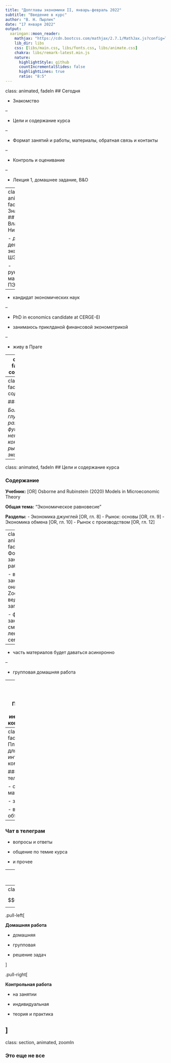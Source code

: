 ```yaml
---
title: "Допглавы экономики II, январь-февраль 2022"
subtitle: "Введение в курс"
author: "В. Н. Пырлик"
date: "17 января 2022"
output:
  xaringan::moon_reader:
    mathjax: "https://cdn.bootcss.com/mathjax/2.7.1/MathJax.js?config=TeX-MML-AM_HTMLorMML"
    lib_dir: libs
    css: [libs/main.css, libs/fonts.css, libs/animate.css]
    chakra: libs/remark-latest.min.js
    nature:
      highlightStyle: github
      countIncrementalSlides: false
      highlightLines: true
      ratio: "8:5"
---
```

class: animated, fadeIn
## Сегодня

- Знакомство

--

- Цели и содержание курса

--

- Формат занятий и работы, материалы, обратная связь и контакты

--

- Контроль и оценивание

--

- Лекция 1, домашнее задание, В&О

---
class: animated, fadeIn
### Знакомство
## Пырлик Владимир Николаевич

- доцент депаратмента экономики ШЭМ

- руководитель магистратуры ПЭиММ

--

- кандидат экономических наук

--

- PhD in economics candidate at CERGE-EI

- занимаюсь приклданой финансовой эконометрикой

--

- живу в Праге


---
class: animated, fadeIn
## Цели и содержание курса

### Цель

*Не дать мозгам засохнуть*

---
class: animated, fadeIn
## Цели и содержание курса

### Цель

*Более детально и глубоко разобраться с фундаментальными некоторыми концепциями рыночной экономики*

---
class: animated, fadeIn
## Цели и содержание курса

### Содержание

**Учебник:** [OR] Osborne and Rubinstein (2020) Models in Microeconomic Theory

**Общая тема:** “Экономическое равновесие”

**Разделы:**
- Экономика джунглей [OR, гл. 8]
- Рынок: основы [OR, гл. 9]
- Экономика обмена [OR, гл. 10]
- Рынок с производством [OR, гл. 12]

---
class: animated, fadeIn
## Формат занятий и работы

- все занятия онлайн, в Zoom, ведётся запись

- формат занятий: смешанный лекционно-семинарский

--

- часть материалов будет даваться асинхронно

--

- групповая домашняя работа


---
class: animated, fadeIn
## Платформы для интерактива и коммуникации

### Wooclap

- интерактив во время занятий

- обратная связь по материалам

- несинхронный самоконтроль

---
class: animated, fadeIn
## Платформы для интерактива и коммуникации

### Канал в телеграм

- ссылки на материалы

- задания

- важные объявления

--

### Чат в телеграм

- вопросы и ответы

- общение по темие курса

- и прочее

---
class: animated, fadeIn
## Платформы для интерактива и коммуникации

### Канал в телеграм

.center[![](stuff/tg_channel_qr.png)]

---
class: animated, fadeIn
## Контроль, оценки

$$О_{Модуль}=0.5\timesО_{ДР}+0.5\timesО_{КР}$$

--

.pull-left[

**Домашняя работа**

- домашняя

- групповая

- решение задач

]

.pull-right[

**Контрольная работа**

- на занятии

- индивидуальная

- теория и практика

]
---
class: section, animated, zoomIn

### Это еще не все 

